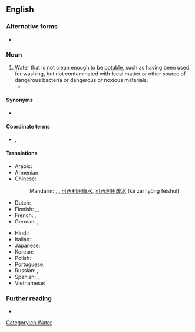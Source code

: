 ==English==

===Alternative forms===
* {{alt|en|graywater|greywater|grey water}}

===Noun===
{{en-noun|~}}

# Water that is not clean enough to be [[potable]], such as having been used for washing, but not contaminated with fecal matter or other source of dangerous bacteria or dangerous or noxious materials.
#* {{quote-book|en|year=2020|title=Footprints|author=David Farrier|chapter=The Library of Babel|publisher=4th Estate|isbn=9780008286354|passage=Its tunnels will have thinned like unhealthy arteries, before twisting and buckling under the weight of the shifting ice, slowly leaching diesel fuel, toxic chemicals like polychlorinated biphenyls, '''grey water''' and radiological waste.}}

====Synonyms====
* {{l|en|sullage}}

====Coordinate terms====
* {{l|en|black water}}, {{l|en|sewage}}

====Translations====
{{trans-top|non-potable, but non-toxic water}}
* Arabic: {{t-needed|ar}}
* Armenian: {{t|hy|[[կենցաղային]] [[կեղտաջուր]]|sc=Armn}}
* Chinese:
*: Mandarin: {{t|cmn|中水|tr=zhōngshuǐ|sc=Hani}}, {{t|cmn|灰水|tr=huīshuǐ|sc=Hani}}, [[可]][[再]][[利用]][[廢水]], [[可]][[再]][[利用]][[废水]] (kě zài lìyòng fèishuǐ)
* Dutch: {{t|nl|grijswater|n}}
* Finnish: {{t|fi|[[harmaa]] [[vesi]]}}, {{t+|fi|harmaavesi}}, {{t+|fi|pesuvesi}}
* French: {{t|fr|eau de ménage|f}}, {{t+|fr|eaux grises|f-p}}
* German: {{t+|de|Grauwasser|n}}, {{t+|de|Nutzwasser|n}}
{{trans-mid}}
* Hindi: {{t-needed|hi}}
* Italian: {{t-needed|it}}
* Japanese: {{t-needed|ja}}
* Korean: {{t-needed|ko}}
* Polish: {{t+|pl|woda szara|f}}
* Portuguese: {{t|pt|água cinza|f}}
* Russian: {{t|ru|се́рая вода́|f}}, {{t|ru|бытовы́е сто́чные во́ды|f-p}}
* Spanish: {{t|es|aguas grises|p}}, {{t|es|agua gris|m}}
* Vietnamese: {{t-needed|vi}}
{{trans-bottom}}

===Further reading===
* {{pedia|greywater}}

[[Category:en:Water]]